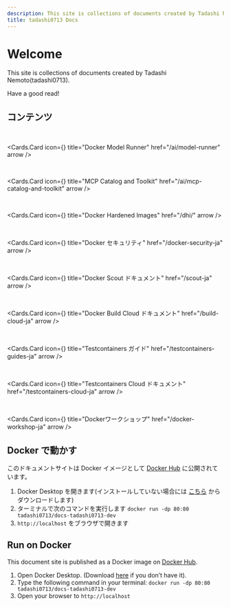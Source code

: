 ```yaml
---
description: This site is collections of documents created by Tadashi Nemoto(tadashi0713). Have a good read!
title: tadashi0713 Docs
---
```



# Welcome

This site is collections of documents created by Tadashi Nemoto(tadashi0713).

Have a good read!

## コンテンツ

<br />

<Cards.Card
  icon={<MdOutlineViewInAr />}
  title="Docker Model Runner"
  href="/ai/model-runner"
  arrow
/>

<br />

<Cards.Card
  icon={<FaTools />}
  title="MCP Catalog and Toolkit"
  href="/ai/mcp-catalog-and-toolkit"
  arrow
/>

<br />

<Cards.Card
  icon={<GoShieldLock />}
  title="Docker Hardened Images"
  href="/dhi/"
  arrow
/>

<br />

<Cards.Card
  icon={<FaShield />}
  title="Docker セキュリティ"
  href="/docker-security-ja"
  arrow
/>

<br />

<Cards.Card
  icon={<MdOutlineQueryStats />}
  title="Docker Scout ドキュメント"
  href="/scout-ja"
  arrow
/>

<br />

<Cards.Card
  icon={<AiOutlineCloudServer />}
  title="Docker Build Cloud ドキュメント"
  href="/build-cloud-ja"
  arrow
/>

<br />

<Cards.Card
  icon={<FiHexagon />}
  title="Testcontainers ガイド"
  href="/testcontainers-guides-ja"
  arrow
/>

<br />

<Cards.Card
  icon={<TbHexagon3D />}
  title="Testcontainers Cloud ドキュメント"
  href="/testcontainers-cloud-ja"
  arrow
/>

<br />

<Cards.Card
  icon={<FaDocker />}
  title="Dockerワークショップ"
  href="/docker-workshop-ja"
  arrow
/>

## Docker で動かす

このドキュメントサイトは Docker イメージとして [Docker Hub](https://hub.docker.com/repository/docker/tadashi0713/docs-tadashi0713-dev/general) に公開されています。

1. Docker Desktop を開きます(インストールしていない場合には [こちら](https://www.docker.com/ja-jp/products/docker-desktop/) からダウンロードします)
2. ターミナルで次のコマンドを実行します `docker run -dp 80:80 tadashi0713/docs-tadashi0713-dev`
3. `http://localhost` をブラウザで開きます

## Run on Docker

This document site is published as a Docker image on [Docker Hub](https://hub.docker.com/repository/docker/tadashi0713/docs-tadashi0713-dev/general).

1. Open Docker Desktop. (Download [here](https://www.docker.com/products/docker-desktop/) if you don’t have it).
2. Type the following command in your terminal: `docker run -dp 80:80 tadashi0713/docs-tadashi0713-dev`
3. Open your browser to `http://localhost`
